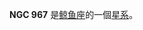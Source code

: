 {{NGCInfoBox|NGCID=NGC 967|發現者=約翰·弗里德里希·威廉·赫歇爾|發現日期=1835年11月10日|其他編號=ESO 545-31,MCG -3-7-30,NPM1G -17.0096|曆元=J2000.0|赤經=32分12.8秒
|赤緯=-17°12'59"|星座=鲸鱼座|星體=星系|星等=12.6|表面亮度=13.2|藍等=13.6}}

'''NGC 967''' 是[[鲸鱼座|鲸鱼座]]的一個[[星系|星系]]。

{{NGCReference|967}}
{{Catalogs|NGC=967}}

{{Galaxy-stub}}